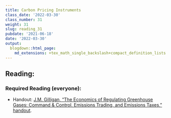 ```yaml
---
title: Carbon Pricing Instruments
class_date: '2022-03-30'
class_number: 31
weight: 31
slug: reading_31
pubdate: '2021-06-18'
date: '2022-03-30'
output:
  blogdown::html_page:
    md_extensions: +tex_math_single_backslash+compact_definition_lists
---
```

## Reading:

### Required Reading (everyone):

* Handout: [J.M. Gilligan, "The Economics of Regulating Greenhouse Gases: Command & Control, Emissions Trading, and Emissions Taxes," handout](/files/reading_handouts/Economics_of_Regulating_Greenhouse_Gases.pdf){target="_blank"}.


